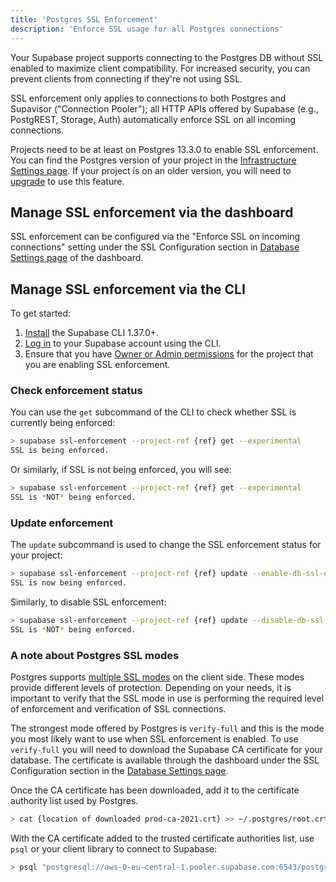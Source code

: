 ```yaml
---
title: 'Postgres SSL Enforcement'
description: 'Enforce SSL usage for all Postgres connections'
---
```


Your Supabase project supports connecting to the Postgres DB without SSL enabled to maximize client compatibility. For increased security, you can prevent clients from connecting if they're not using SSL.

SSL enforcement only applies to connections to both Postgres and Supavisor ("Connection Pooler"); all HTTP APIs offered by Supabase (e.g., PostgREST, Storage, Auth) automatically enforce SSL on all incoming connections.

<Admonition type="note">

Projects need to be at least on Postgres 13.3.0 to enable SSL enforcement. You can find the Postgres version of your project in the [Infrastructure Settings page](https://supabase.com/dashboard/project/_/settings/infrastructure). If your project is on an older version, you will need to
[upgrade](/docs/guides/platform/migrating-and-upgrading-projects#upgrade-your-project) to use this feature.

</Admonition>

## Manage SSL enforcement via the dashboard

SSL enforcement can be configured via the "Enforce SSL on incoming connections" setting under the SSL Configuration section in [Database Settings page](https://supabase.com/dashboard/project/_/settings/database) of the dashboard.

## Manage SSL enforcement via the CLI

To get started:

1. [Install](/docs/guides/cli) the Supabase CLI 1.37.0+.
1. [Log in](/docs/guides/getting-started/local-development#log-in-to-the-supabase-cli) to your Supabase account using the CLI.
1. Ensure that you have [Owner or Admin permissions](/docs/guides/platform/access-control#manage-team-members) for the project that you are enabling SSL enforcement.

### Check enforcement status

You can use the `get` subcommand of the CLI to check whether SSL is currently being enforced:

```bash
> supabase ssl-enforcement --project-ref {ref} get --experimental
SSL is being enforced.
```

Or similarly, if SSL is not being enforced, you will see:

```bash
> supabase ssl-enforcement --project-ref {ref} get --experimental
SSL is *NOT* being enforced.
```

### Update enforcement

The `update` subcommand is used to change the SSL enforcement status for your project:

```bash
> supabase ssl-enforcement --project-ref {ref} update --enable-db-ssl-enforcement --experimental
SSL is now being enforced.
```

Similarly, to disable SSL enforcement:

```bash
> supabase ssl-enforcement --project-ref {ref} update --disable-db-ssl-enforcement --experimental
SSL is *NOT* being enforced.
```

### A note about Postgres SSL modes

Postgres supports [multiple SSL modes](https://www.postgresql.org/docs/current/libpq-ssl.html#LIBPQ-SSL-PROTECTION) on the client side. These modes provide different levels of protection. Depending on your needs, it is important to verify that the SSL mode in use is performing the required level of enforcement and verification of SSL connections.

The strongest mode offered by Postgres is `verify-full` and this is the mode you most likely want to use when SSL enforcement is enabled. To use `verify-full` you will need to download the Supabase CA certificate for your database. The certificate is available through the dashboard under the SSL Configuration section in the [Database Settings page](/dashboard/project/_/settings/database).

Once the CA certificate has been downloaded, add it to the certificate authority list used by Postgres.

```bash
> cat {location of downloaded prod-ca-2021.crt} >> ~/.postgres/root.crt
```

With the CA certificate added to the trusted certificate authorities list, use `psql` or your client library to connect to Supabase:

```bash
> psql "postgresql://aws-0-eu-central-1.pooler.supabase.com:6543/postgres?sslmode=verify-full" -U postgres.<user>
```
